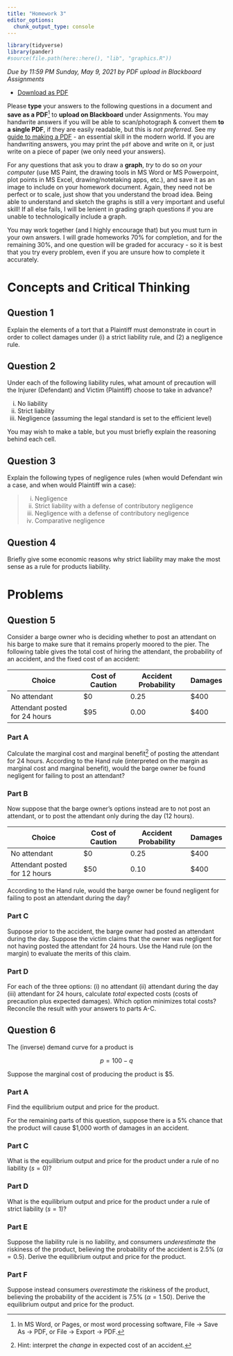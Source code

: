 ```yaml
---
title: "Homework 3"
editor_options: 
  chunk_output_type: console
---
```


```r
library(tidyverse)
library(pander)
#source(file.path(here::here(), "lib", "graphics.R"))
```

*Due by 11:59 PM Sunday, May 9, 2021 by PDF upload in Blackboard Assignments*

- [<i class="fas fa-file-pdf"></i> Download as PDF](/assignment/02-problem-set-pdf.pdf)
<!-- [<i class="far fa-life-ring"></i> Answer Key](/assignment/02-problem-set-answers.html)-->

Please **type** your answers to the following questions in a document and **save as a PDF**^[In MS Word, or Pages, or most word processing software, File -> Save As -> PDF, or File -> Export -> PDF.] to **upload on Blackboard** under Assignments. You may handwrite answers if you will be able to scan/photograph & convert them **to a single PDF**, if they are easily readable, but this is *not preferred*. See my [guide to making a PDF](/resources/#how-to-make-a-pdf-for-submitting-assignments) - an essential skill in the modern world. If you are handwriting answers, you may print the `pdf` above and write on it, or just write on a piece of paper (we only need your answers).

For any questions that ask you to draw a **graph**, *try* to do so *on your computer* (use MS Paint, the drawing tools in MS Word or MS Powerpoint, plot points in MS Excel, drawing/notetaking apps, etc.), and save it as an image to include on your homework document. Again, they need not be perfect or to scale, just show that you understand the broad idea. Being able to understand and sketch the graphs is still a very important and useful skill! If all else fails, I will be lenient in grading graph questions if you are unable to technologically include a graph. 

You may work together (and I highly encourage that) but you must turn in your own answers. I will grade homeworks 70% for completion, and for the remaining 30%, and one question will be graded for accuracy - so it is best that you try every problem, even if you are unsure how to complete it accurately.

# Concepts and Critical Thinking

## Question 1

Explain the elements of a tort that a Plaintiff must demonstrate in court in order to collect damages under (i) a strict liability rule, and (2) a negligence rule.

## Question 2

Under each of the following liability rules, what amount of precaution will the Injurer (Defendant) and Victim (Plaintiff) choose to take in advance?

(i) No liability
(ii) Strict liability
(iii) Negligence (assuming the legal standard is set to the efficient level)

You may wish to make a table, but you must briefly explain the reasoning behind each cell.

## Question 3

Explain the following types of negligence rules (when would Defendant win a case, and when would Plaintiff win a case):

> (i) Negligence
> (ii) Strict liability with a defense of contributory negligence
> (iii) Negligence with a defense of contributory negligence
> (iv) Comparative negligence

## Question 4

Briefly give some economic reasons why strict liability may make the most sense as a rule for products liability.

# Problems

## Question 5

Consider a barge owner who is deciding whether to post an attendant on his barge to make sure that it remains properly moored to the pier. The following table gives the total cost of hiring the attendant, the probability of an accident, and the fixed cost of an accident:

| Choice | Cost of Caution | Accident Probability | Damages |
|--------|-----------------|----------------------|---------|
| No attendant | $0 | 0.25 | $400 |
| Attendant posted for 24 hours | $95 | 0.00 | $400 |

### Part A

Calculate the marginal cost and marginal benefit^[Hint: interpret the *change* in expected cost of an accident.] of posting the attendant for 24 hours. According to the Hand rule (interpreted on the margin as marginal cost and marginal benefit), would the barge owner be found negligent for failing to post an attendant?

### Part B
Now suppose that the barge owner’s options instead are to not post an attendant, or to post the attendant only during the day (12 hours). 

| Choice | Cost of Caution | Accident Probability | Damages |
|--------|-----------------|----------------------|---------|
| No attendant | $0 | 0.25 | $400 |
| Attendant posted for 12 hours | $50 | 0.10 | $400 |

According to the Hand rule, would the barge owner be found negligent for failing to post an attendant during the day?

### Part C

Suppose prior to the accident, the barge owner had posted an attendant during the day. Suppose the victim claims that the owner was negligent for not having posted the attendant for 24 hours. Use the Hand rule (on the margin) to evaluate the merits of this claim.

### Part D

For each of the three options: (i) no attendant (ii) attendant during the day (iii) attendant for 24 hours, calculate *total* expected costs (costs of precaution plus expected damages). Which option minimizes total costs? Reconcile the result with your answers to parts A-C.

## Question 6

The (inverse) demand curve for a product is

$$p=100-q$$

Suppose the marginal cost of producing the product is $5.

### Part A

Find the equilibrium output and price for the product.

For the remaining parts of this question, suppose there is a 5% chance that the product will cause $1,000 worth of damages in an accident.

### Part C

What is the equilibrium output and price for the product under a rule of no liability $(s=0)$?

### Part D

What is the equilibrium output and price for the product under a rule of strict liability $(s=1)$?

### Part E

Suppose the liability rule is no liability, and consumers *underestimate* the riskiness of the product, believing the probability of the accident is 2.5% ($\alpha = 0.5)$. Derive the equilibrium output and price for the product.

### Part F

Suppose instead consumers *overestimate* the riskiness of the product, believing the probability of the accident is 7.5% ($\alpha = 1.50)$. Derive the equilibrium output and price for the product.

